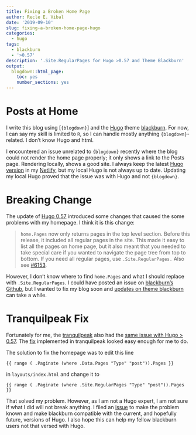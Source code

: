 ```yaml
---
title: Fixing a Broken Home Page
author: Recle E. Vibal
date: '2019-09-10'
slug: fixing-a-broken-home-page-hugo
categories:
  - hugo
tags:
  - blackburn
  - '>0.57'
description: '.Site.RegularPages for Hugo >0.57 and Theme Blackburn'
output:
  blogdown::html_page:
    toc: yes
    number_sections: yes
---
```


# Posts at Home

I write this blog using [`{blogdown}`] and the [Hugo](https://gohugo.io/) theme [blackburn](https://themes.gohugo.io/blackburn/). For now, I can say my skill is limited to `R`, so I can handle mostly anything `{blogdown}`-related. I don't know Hugo and html.

I encountered an issue unrelated to `{blogdown}` recently where the blog could not render the home page properly; it only shows a link to the Posts page. Rendering locally, shows a good site. I always keep the latest [Hugo version](https://gohugo.io/news/) in my [Netlify](https://www.netlify.com/), but my local Hugo is not always up to date. Updating my local Hugo proved that the issue was with Hugo and not `{blogdown}`.

# Breaking Change

The update of [Hugo 0.57](https://gohugo.io/news/0.57.0-relnotes/) introduced some changes that caused the some problems with my homepage. I think it is this change:

> `home.Pages` now only returns pages in the top level section. Before this release, it included all regular pages in the site. This made it easy to list all the pages on home page, but it also meant that you needed to take special care if you wanted to navigate the page tree from top to bottom. If you need all regular pages, use `.Site.RegularPages.` Also see [#6153](https://github.com/gohugoio/hugo/issues/6153).

However, I don't know where to find `home.Pages` and what I should replace with `.Site.RegularPages`. I could have posted an issue on [blackburn's Github](https://github.com/yoshiharuyamashita/blackburn), but I wanted to fix my blog soon and [updates on theme blackburn](https://github.com/yoshiharuyamashita/blackburn/commits/master) can take a while.

# Tranquilpeak Fix

Fortunately for me, the [tranquilpeak](https://themes.gohugo.io/hugo-tranquilpeak-theme/) also had the [same issue with Hugo > 0.57](https://github.com/kakawait/hugo-tranquilpeak-theme/issues/371). The [fix](https://github.com/kakawait/hugo-tranquilpeak-theme/commit/2ebbd3c4f2b98c5aa1d41ee2512fd5396d4de8c2#diff-1578c58a761c0846adb0e788c860a12b) implemented in tranquilpeak looked easy enough for me to do.

The solution to fix the homepage was to edit this line

```
{{ range ( .Paginate (where .Data.Pages "Type" "post")).Pages }}
```

in `layouts/index.html` and change it to

```
{{ range ( .Paginate (where .Site.RegularPages "Type" "post")).Pages }}
```

That solved my problem. However, as I am not a Hugo expert, I am not sure if what I did will not break anything. I filed an [issue](https://github.com/yoshiharuyamashita/blackburn/issues/93) to make the problem known and make blackburn compatible with the current, and hopefully future, versions of Hugo. I also hope this can help my fellow blackburn users not that versed with Hugo.